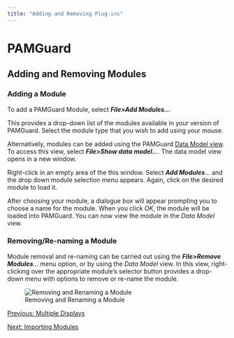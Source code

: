 ```yaml
---
title: "Adding and Removing Plug-ins"
---
```

PAMGuard
========

Adding and Removing Modules
---------------------------

  

### Adding a Module

To add a PAMGuard Module, select **_File>Add Modules..._**

This provides a drop-down list of the modules available in your version of PAMGuard. Select the module type that you wish to add using your mouse.

Alternatively, modules can be added using the PAMGuard [Data Model view](modelViewer.html). To access this view, select _**File>Show data model.**.._. The data model view opens in a new window.

Right-click in an empty area of the this window. Select _**Add Modules**..._ and the drop down module selection menu appears. Again, click on the desired module to load it.

After choosing your module, a dialogue box will appear prompting you to choose a name for the module. When you click _OK_, the module will be loaded into PAMGuard. You can now view the module in the _Data Model_ view.

  
  

### Removing/Re-naming a Module

Module removal and re-naming can be carried out using the _**File>Remove Modules**..._ menu option, or by using the _Data Model_ view. In this view, right-clicking over the appropriate module's selector button provides a drop-down menu with options to remove or re-name the module.

  

![Removing and Renaming a Module](images/removeRenameModule.png)

  
  

[Previous: Multiple Displays](multipleDisplays.html)

[Next: Importing Modules](ImportingModules.html)
